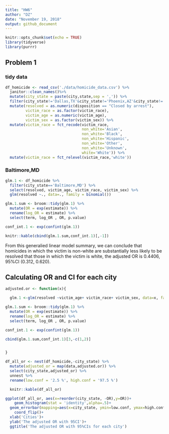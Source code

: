 ```yaml
---
title: "HW6"
author: "DZ"
date: "November 19, 2018"
output: github_document
---
```


```r
knitr::opts_chunk$set(echo = TRUE)
library(tidyverse)
library(purrr)
```

## Problem 1

### tidy data
```r
df_homicide <- read_csv('./data/homicide_data.csv') %>%
  janitor::clean_names()%>%
  mutate(city_state = paste(city,state,sep = ',')) %>% 
  filter(city_state!='Dallas,TX'&city_state!='Phoenix,AZ'&city_state!='Kansas City,MO'&city_state!='Tulsa,AL') %>% 
  mutate(resolved = as.numeric(disposition == "Closed by arrest"),
         victim_race = as.factor(victim_race),
         victim_age = as.numeric(victim_age),
         victim_sex = as.factor(victim_sex)) %>% 
  mutate(victim_race = fct_recode(victim_race, 
                                  non_white='Asian',
                                  non_white='Black',
                                  non_white='Hispanic',
                                  non_white='Other',
                                  non_white='Unknown',
                                  white='White')) %>% 
  mutate(victim_race = fct_relevel(victim_race,'white'))
```

### Baltimore,MD
```r
glm.1 <- df_homicide %>% 
  filter(city_state=='Baltimore,MD') %>% 
  select(resolved, victim_age, victim_race, victim_sex) %>% 
  glm(resolved ~., data=., family = binomial()) 

glm.1.sum <- broom::tidy(glm.1) %>% 
  mutate(OR = exp(estimate)) %>%
  rename(log_OR = estimate) %>%
  select(term, log_OR , OR, p.value) 

conf_int.1 <- exp(confint(glm.1))

knitr::kable(cbind(glm.1.sum,conf_int.1)[,-1])

```

From this generalied linear model summary, we can conclude that homicides in which the victim is non-white are substantially less likely to be resolved that those in which the victim is white, the adjusted OR is 0.4406, 95%CI (0.312, 0.620).

## Calculating OR and CI for each city
```r
adjusted.or <- function(x){

  glm.1 <-glm(resolved ~victim_age+ victim_race+ victim_sex, data=x, family = binomial()) 

glm.1.sum <- broom::tidy(glm.1) %>% 
  mutate(OR = exp(estimate)) %>%
  rename(log_OR = estimate) %>%
  select(term, log_OR , OR, p.value) 

conf_int.1 <- exp(confint(glm.1))

cbind(glm.1.sum,conf_int.1)[3,-c(1,2)]


}

df_all_or <- nest(df_homicide,-city_state) %>% 
  mutate(adjusted_or = map(data,adjusted.or)) %>% 
  select(city_state,adjusted_or) %>%
  unnest %>% 
  rename(low.conf = '2.5 %', high.conf = '97.5 %') 

  knitr::kable(df_all_or)

ggplot(df_all_or, aes(x=reorder(city_state, -OR),y=OR))+
    geom_histogram(stat = 'identity',alpha=.5)+
  geom_errorbar(mapping=aes(x=city_state, ymin=low.conf, ymax=high.conf), width=0.1, size=1, color="black",alpha=.5)+
    coord_flip()+
  xlab('Cities')+
  ylab('The adjusted OR with 95CI')+
  ggtitle('The adjusted OR with 95%CIs for each city')
```

